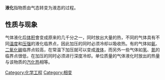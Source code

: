 '''液化'''指物质由气态转变为液态的过程。

== 性质与现象 ==
气体液化后[[体积|体积]]會变成原来的几千分之一，同时放出大量的热，不同的气体具有不同[[温度|温度]]和[[压强|压强]]的液化临界点，因此加压的同时必须冷却以吸收热。有的气体如[[氨|氨]]、[[二氧化碳|二氧化碳]]临界点较高，在常温下加压就可以变成[[液体|液体]]，而另外一些气体如[[氢|氢]]、[[氮|氮]]的临界点很低，在加压的同时必须进行深度冷却。单位质量的气体液化时放出的热量与该物质的[[汽化热|汽化热]]相等。

{{化學工程小作品}}
[[Category:化学工程|Category:化学工程]]
[[Category:相变|Category:相变]]